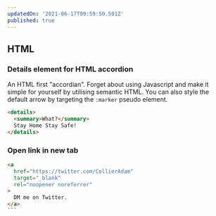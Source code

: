 ```yaml
---
updatedOn: '2021-06-17T09:59:50.501Z'
published: true
---
```


## HTML

### Details element for HTML accordion

An HTML first "accordian". Forget about using Javascript and make it simple for yourself by utilising semantic HTML. You can also style the default arrow by targeting the `:marker` pseudo element.

```html
<details>
  <summary>What?</summary>
  Stay Home Stay Safe!
</details>
```

### Open link in new tab

````html
<a
  href="https://twitter.com/CollierAdam"
  target="_blank"
  rel="noopener noreferrer"
>
  DM me on Twitter.
</a>
```
````
